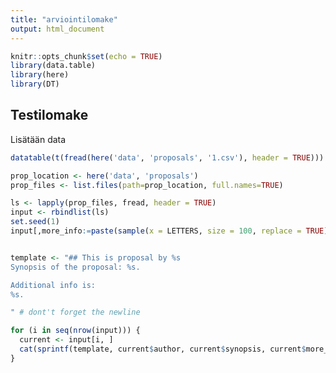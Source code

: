 ```yaml
---
title: "arviointilomake"
output: html_document
---
```


```r
knitr::opts_chunk$set(echo = TRUE)
library(data.table)
library(here)
library(DT)
```

## Testilomake

Lisätään data

```r
datatable(t(fread(here('data', 'proposals', '1.csv'), header = TRUE)))

```



```r


prop_location <- here('data', 'proposals')
prop_files <- list.files(path=prop_location, full.names=TRUE)

ls <- lapply(prop_files, fread, header = TRUE)
input <- rbindlist(ls)
set.seed(1)
input[,more_info:=paste(sample(x = LETTERS, size = 100, replace = TRUE), collapse = "")]


template <- "## This is proposal by %s
Synopsis of the proposal: %s.

Additional info is:
%s.

" # dont't forget the newline

for (i in seq(nrow(input))) {
  current <- input[i, ]
  cat(sprintf(template, current$author, current$synopsis, current$more_info))
}

```

